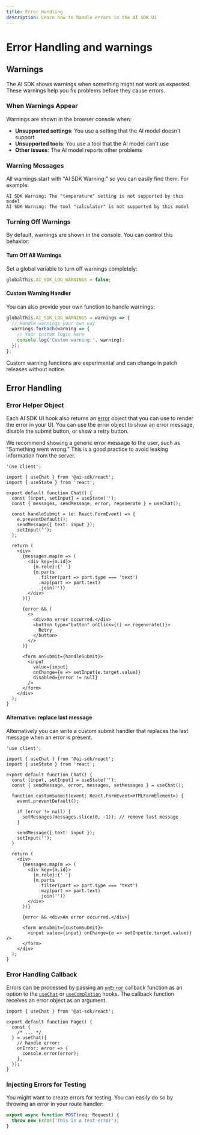 ```yaml
---
title: Error Handling
description: Learn how to handle errors in the AI SDK UI
---
```


# Error Handling and warnings

## Warnings

The AI SDK shows warnings when something might not work as expected. These warnings help you fix problems before they cause errors.

### When Warnings Appear

Warnings are shown in the browser console when:

- **Unsupported settings**: You use a setting that the AI model doesn't support
- **Unsupported tools**: You use a tool that the AI model can't use
- **Other issues**: The AI model reports other problems

### Warning Messages

All warnings start with "AI SDK Warning:" so you can easily find them. For example:

```
AI SDK Warning: The "temperature" setting is not supported by this model
AI SDK Warning: The tool "calculator" is not supported by this model
```

### Turning Off Warnings

By default, warnings are shown in the console. You can control this behavior:

#### Turn Off All Warnings

Set a global variable to turn off warnings completely:

```ts
globalThis.AI_SDK_LOG_WARNINGS = false;
```

#### Custom Warning Handler

You can also provide your own function to handle warnings:

```ts
globalThis.AI_SDK_LOG_WARNINGS = warnings => {
  // Handle warnings your own way
  warnings.forEach(warning => {
    // Your custom logic here
    console.log('Custom warning:', warning);
  });
};
```

<Note>
  Custom warning functions are experimental and can change in patch releases
  without notice.
</Note>

## Error Handling

### Error Helper Object

Each AI SDK UI hook also returns an [error](/docs/reference/ai-sdk-ui/use-chat#error) object that you can use to render the error in your UI.
You can use the error object to show an error message, disable the submit button, or show a retry button.

<Note>
  We recommend showing a generic error message to the user, such as "Something
  went wrong." This is a good practice to avoid leaking information from the
  server.
</Note>

```tsx file="app/page.tsx" highlight="7,18-25,31"
'use client';

import { useChat } from '@ai-sdk/react';
import { useState } from 'react';

export default function Chat() {
  const [input, setInput] = useState('');
  const { messages, sendMessage, error, regenerate } = useChat();

  const handleSubmit = (e: React.FormEvent) => {
    e.preventDefault();
    sendMessage({ text: input });
    setInput('');
  };

  return (
    <div>
      {messages.map(m => (
        <div key={m.id}>
          {m.role}:{' '}
          {m.parts
            .filter(part => part.type === 'text')
            .map(part => part.text)
            .join('')}
        </div>
      ))}

      {error && (
        <>
          <div>An error occurred.</div>
          <button type="button" onClick={() => regenerate()}>
            Retry
          </button>
        </>
      )}

      <form onSubmit={handleSubmit}>
        <input
          value={input}
          onChange={e => setInput(e.target.value)}
          disabled={error != null}
        />
      </form>
    </div>
  );
}
```

#### Alternative: replace last message

Alternatively you can write a custom submit handler that replaces the last message when an error is present.

```tsx file="app/page.tsx" highlight="17-23,35"
'use client';

import { useChat } from '@ai-sdk/react';
import { useState } from 'react';

export default function Chat() {
  const [input, setInput] = useState('');
  const { sendMessage, error, messages, setMessages } = useChat();

  function customSubmit(event: React.FormEvent<HTMLFormElement>) {
    event.preventDefault();

    if (error != null) {
      setMessages(messages.slice(0, -1)); // remove last message
    }

    sendMessage({ text: input });
    setInput('');
  }

  return (
    <div>
      {messages.map(m => (
        <div key={m.id}>
          {m.role}:{' '}
          {m.parts
            .filter(part => part.type === 'text')
            .map(part => part.text)
            .join('')}
        </div>
      ))}

      {error && <div>An error occurred.</div>}

      <form onSubmit={customSubmit}>
        <input value={input} onChange={e => setInput(e.target.value)} />
      </form>
    </div>
  );
}
```

### Error Handling Callback

Errors can be processed by passing an [`onError`](/docs/reference/ai-sdk-ui/use-chat#on-error) callback function as an option to the [`useChat`](/docs/reference/ai-sdk-ui/use-chat) or [`useCompletion`](/docs/reference/ai-sdk-ui/use-completion) hooks.
The callback function receives an error object as an argument.

```tsx file="app/page.tsx" highlight="6-9"
import { useChat } from '@ai-sdk/react';

export default function Page() {
  const {
    /* ... */
  } = useChat({
    // handle error:
    onError: error => {
      console.error(error);
    },
  });
}
```

### Injecting Errors for Testing

You might want to create errors for testing.
You can easily do so by throwing an error in your route handler:

```ts file="app/api/chat/route.ts"
export async function POST(req: Request) {
  throw new Error('This is a test error');
}
```
